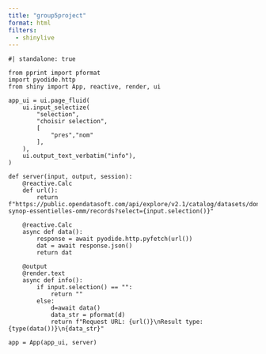 ```yaml
---
title: "group5project"
format: html
filters:
  - shinylive
---
```


```shinylive-python

#| standalone: true

from pprint import pformat
import pyodide.http
from shiny import App, reactive, render, ui

app_ui = ui.page_fluid(
    ui.input_selectize(
        "selection",
        "choisir selection",
        [
            "pres","nom"
        ],
    ),
    ui.output_text_verbatim("info"),
)

def server(input, output, session):
    @reactive.Calc
    def url():
        return f"https://public.opendatasoft.com/api/explore/v2.1/catalog/datasets/donnees-synop-essentielles-omm/records?select={input.selection()}"

    @reactive.Calc
    async def data():
        response = await pyodide.http.pyfetch(url())
        dat = await response.json()
        return dat

    @output
    @render.text
    async def info():
        if input.selection() == "":
            return ""
        else:
            d=await data()
            data_str = pformat(d)
            return f"Request URL: {url()}\nResult type: {type(data())}\n{data_str}"

app = App(app_ui, server)

```
